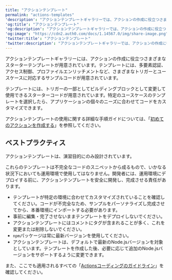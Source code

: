 ---
title: "アクションテンプレート"
permalink: "actions-templates"
'description': "アクションテンプレートギャラリーでは、アクションの作成に役立つさまざまなスターターテンプレートをお客様に提供します"
'og:title': "アクションテンプレート"
'og:description': "アクションテンプレートギャラリーでは、アクションの作成に役立つさまざまなスターターテンプレートをお客様に提供します"
'og:image': "https://cdn2.auth0.com/docs/1.14567.0/img/share-image.png"
'twitter:title': "アクションテンプレート"
'twitter:description': "アクションテンプレートギャラリーでは、アクションの作成に役立つさまざまなスターターテンプレートをお客様に提供します"
---

アクションテンプレートギャラリーには、アクションの作成に役立つさまざまなスターターテンプレートが用意されています。テンプレートには、多要素認証、アクセス制御、プロファイルエンリッチメントなど、さまざまなトリガーとユースケースに対応するサンプルコードが用意されています。

テンプレートには、トリガーの一部としてビルディングブロックとして変更して使用できるスターターコードが用意されています。特定のユースケースのテンプレートを選択したら、アプリケーションの個々のニーズに合わせてコードをカスタマイズできます。

アクションテンプレートの使用に関する詳細な手順ガイドについては、「[初めてのアクションを作成する](/ja-jp/customize/actions/write-your-first-action)」を参照してください。

## ベストプラクティス

<Callout icon="file-lines" color="#0EA5E9" iconType="regular">

アクションテンプレートは、演習目的にのみ設計されています。

これらのテンプレートは不完全なコードのスニペットから成るもので、いかなる状況下においても運用環境で使用してはなりません。開発者には、運用環境にデプロイする前に、アクションテンプレートを安全に開発し、完成させる責任があります。

</Callout>

* テンプレートが特定の環境に合わせてカスタマイズされていることを確認してください。コードが不完全なため、サンプルをパーソナライズし完成させてから、本番環境にインポートする必要があります。
* 事前に編集・完了させないままテンプレートをデプロイしないでください。
* アクションテンプレートにはコメントにタグが含まれることが多く、これを変更または削除しないでください。
* `npm`パッケージは常に最新バージョンを使用してください。
* アクションテンプレートは、デフォルトで最新のNode.jsバージョンを対象としています。テンプレートを作成した後、必要に応じて追加のNode.jsバージョンをサポートするように変更できます。

また、ここでも適用されるすべての「[Actionsコーディングのガイドライン](/ja-jp/customize/actions/action-coding-guidelines)」を確認してください。